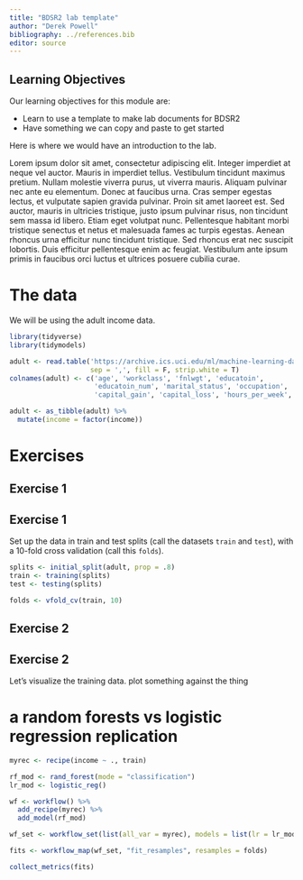```yaml
---
title: "BDSR2 lab template"
author: "Derek Powell"
bibliography: ../references.bib
editor: source
---
```


::: {.callout-caution icon="false"}
## Learning Objectives

Our learning objectives for this module are:

-   Learn to use a template to make lab documents for BDSR2
-   Have something we can copy and paste to get started
:::

Here is where we would have an introduction to the lab.

Lorem ipsum dolor sit amet, consectetur adipiscing elit. Integer imperdiet at neque vel auctor. Mauris in imperdiet tellus. Vestibulum tincidunt maximus pretium. Nullam molestie viverra purus, ut viverra mauris. Aliquam pulvinar nec ante eu elementum. Donec at faucibus urna. Cras semper egestas lectus, et vulputate sapien gravida pulvinar. Proin sit amet laoreet est. Sed auctor, mauris in ultricies tristique, justo ipsum pulvinar risus, non tincidunt sem massa id libero. Etiam eget volutpat nunc. Pellentesque habitant morbi tristique senectus et netus et malesuada fames ac turpis egestas. Aenean rhoncus urna efficitur nunc tincidunt tristique. Sed rhoncus erat nec suscipit lobortis. Duis efficitur pellentesque enim ac feugiat. Vestibulum ante ipsum primis in faucibus orci luctus et ultrices posuere cubilia curae.


# The data

We will be using the adult income data.

```r
library(tidyverse)
library(tidymodels)

adult <- read.table('https://archive.ics.uci.edu/ml/machine-learning-databases/adult/adult.data', 
                    sep = ',', fill = F, strip.white = T)
colnames(adult) <- c('age', 'workclass', 'fnlwgt', 'educatoin', 
                     'educatoin_num', 'marital_status', 'occupation', 'relationship', 'race', 'sex', 
                     'capital_gain', 'capital_loss', 'hours_per_week', 'native_country', 'income')

adult <- as_tibble(adult) %>% 
  mutate(income = factor(income))
```


# Exercises

## Exercise 1
::: {.callout-note icon="false"}
## Exercise 1

Set up the data in train and test splits (call the datasets `train` and `test`), with a 10-fold cross validation (call this `folds`).
:::

::: {.hidden}
```r
splits <- initial_split(adult, prop = .8)
train <- training(splits)
test <- testing(splits)

folds <- vfold_cv(train, 10)
```

:::


## Exercise 2
::: {.callout-note icon="false"}
## Exercise 2

Let's visualize the training data. plot something against the thing
:::

# a random forests vs logistic regression replication


```r
myrec <- recipe(income ~ ., train)

rf_mod <- rand_forest(mode = "classification")
lr_mod <- logistic_reg()

wf <- workflow() %>% 
  add_recipe(myrec) %>% 
  add_model(rf_mod)

wf_set <- workflow_set(list(all_var = myrec), models = list(lr = lr_mod, rf = rf_mod))

fits <- workflow_map(wf_set, "fit_resamples", resamples = folds)

collect_metrics(fits)
```

